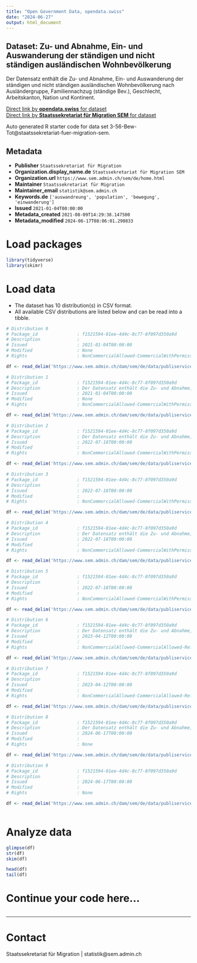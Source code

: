 ```yaml
---
title: "Open Government Data, opendata.swiss"
date: "2024-06-27"
output: html_document
---
```


## Dataset: Zu- und Abnahme, Ein- und Auswanderung der ständigen und nicht ständigen ausländischen Wohnbevölkerung

Der Datensatz enthält die Zu- und Abnahme, Ein- und Auswanderung der ständigen und nicht ständigen ausländischen Wohnbevölkerung nach Ausländergruppe, Familiennachzug (ständige Bev.), Geschlecht, Arbeitskanton, Nation und Kontinent. 

[Direct link by **opendata.swiss** for dataset](https://opendata.swiss/de/dataset/zu-und-abnahme-ein-und-auswanderung-der-standigen-und-nicht-standigen-auslandischen-wohnbevolke)<br>
[Direct link by **Staatssekretariat für Migration SEM** for dataset](https://www.sem.admin.ch/sem/de/home/publiservice/statistik/auslaenderstatistik.html)

Auto generated R starter code for data set 3-56-Bew-Tot@staatssekretariat-fuer-migration-sem.

## Metadata

- **Publisher** `Staatssekretariat für Migration`
- **Organization.display_name.de** `Staatssekretariat für Migration SEM`
- **Organization.url** `https://www.sem.admin.ch/sem/de/home.html`
- **Maintainer** `Staatssekretariat für Migration`
- **Maintainer_email** `statistik@sem.admin.ch`
- **Keywords.de** `['auswandreung', 'population', 'bewegung', 'einwanderung']`
- **Issued** `2021-01-04T00:00:00`
- **Metadata_created** `2021-08-09T14:29:38.147500`
- **Metadata_modified** `2024-06-17T08:06:01.290833`


# Load packages

```r

library(tidyverse)
library(skimr)

```

# Load data

-   The dataset has 10 distribution(s) in CSV format.
-   All available CSV distributions are listed below and can be read into a tibble.

```r

# Distribution 0
# Package_id               : f1521594-01ee-4d4c-8c77-8f097d350a9d
# Description              : 
# Issued                   : 2021-01-04T00:00:00
# Modified                 : None
# Rights                   : NonCommercialAllowed-CommercialWithPermission-ReferenceRequired

df <- read_delim('https://www.sem.admin.ch/dam/sem/de/data/publiservice/statistik/auslaenderstatistik/2019/csv/3-56-Mouve-Tot-f-A-2019.csv.download.csv/3-56-Mouve-Tot-f-A-2019.csv')

# Distribution 1
# Package_id               : f1521594-01ee-4d4c-8c77-8f097d350a9d
# Description              : Der Datensatz enthält die Zu- und Abnahme, Ein- und Auswanderung der ständigen und nicht ständigen ausländischen Wohnbevölkerung nach Ausländergruppe, Familiennachzug (ständige Bev.), Geschlecht, Arbeitskanton, Nation und Kontinent im Jahr 2019.
# Issued                   : 2021-01-04T00:00:00
# Modified                 : None
# Rights                   : NonCommercialAllowed-CommercialWithPermission-ReferenceRequired

df <- read_delim('https://www.sem.admin.ch/dam/sem/de/data/publiservice/statistik/auslaenderstatistik/2019/csv/3-56-Bew-Tot-d-J-2019.csv.download.csv/3-56-Bew-Tot-d-J-2019.csv')

# Distribution 2
# Package_id               : f1521594-01ee-4d4c-8c77-8f097d350a9d
# Description              : Der Datensatz enthält die Zu- und Abnahme, Ein- und Auswanderung der ständigen und nicht ständigen ausländischen Wohnbevölkerung nach Ausländergruppe, Familiennachzug (ständige Bev.), Geschlecht, Arbeitskanton, Nation und Kontinent im Jahr 2020. 
# Issued                   : 2022-07-18T00:00:00
# Modified                 : 
# Rights                   : NonCommercialAllowed-CommercialWithPermission-ReferenceRequired

df <- read_delim('https://www.sem.admin.ch/dam/sem/de/data/publiservice/statistik/auslaenderstatistik/2020/csv/3-56-Bew-Tot-d-J-2020.csv.download.csv/3-56-Bew-Tot-d-J-2020.csv')

# Distribution 3
# Package_id               : f1521594-01ee-4d4c-8c77-8f097d350a9d
# Description              : 
# Issued                   : 2022-07-18T00:00:00
# Modified                 : 
# Rights                   : NonCommercialAllowed-CommercialWithPermission-ReferenceRequired

df <- read_delim('https://www.sem.admin.ch/dam/sem/de/data/publiservice/statistik/auslaenderstatistik/2020/csv/3-56-Mouve-Tot-f-A-2020.csv.download.csv/3-56-Mouve-Tot-f-A-2020.csv')

# Distribution 4
# Package_id               : f1521594-01ee-4d4c-8c77-8f097d350a9d
# Description              : Der Datensatz enthält die Zu- und Abnahme, Ein- und Auswanderung der ständigen und nicht ständigen ausländischen Wohnbevölkerung nach Ausländergruppe, Familiennachzug (ständige Bev.), Geschlecht, Arbeitskanton, Nation und Kontinent im Jahr 2021.  Anmerkung: Vereinigtes Königreich wird neu den Drittstaaten angegliedert. 
# Issued                   : 2022-07-18T00:00:00
# Modified                 : 
# Rights                   : NonCommercialAllowed-CommercialWithPermission-ReferenceRequired

df <- read_delim('https://www.sem.admin.ch/dam/sem/de/data/publiservice/statistik/auslaenderstatistik/2021/csv/3-56-Bew-Tot-d-J-2021.csv.download.csv/3-56-Bew-Tot-d-J-2021.csv')

# Distribution 5
# Package_id               : f1521594-01ee-4d4c-8c77-8f097d350a9d
# Description              : 
# Issued                   : 2022-07-18T00:00:00
# Modified                 : 
# Rights                   : NonCommercialAllowed-CommercialWithPermission-ReferenceRequired

df <- read_delim('https://www.sem.admin.ch/dam/sem/de/data/publiservice/statistik/auslaenderstatistik/2021/csv/3-56-Mouve-Tot-f-A-2021.csv.download.csv/3-56-Mouve-Tot-f-A-2021.csv')

# Distribution 6
# Package_id               : f1521594-01ee-4d4c-8c77-8f097d350a9d
# Description              : Der Datensatz enthält die Zu- und Abnahme, Ein- und Auswanderung der ständigen und nicht ständigen ausländischen Wohnbevölkerung nach Ausländergruppe, Familiennachzug (ständige Bev.), Geschlecht, Arbeitskanton, Nation und Kontinent im Jahr 2022. 
# Issued                   : 2023-04-12T00:00:00
# Modified                 : 
# Rights                   : NonCommercialAllowed-CommercialAllowed-ReferenceNotRequired

df <- read_delim('https://www.sem.admin.ch/dam/sem/de/data/publiservice/statistik/auslaenderstatistik/2022/csv/3-56-Bew-Tot-d-J-2022.csv.download.csv/3-56-Bew-Tot-d-J-2022.csv')

# Distribution 7
# Package_id               : f1521594-01ee-4d4c-8c77-8f097d350a9d
# Description              : 
# Issued                   : 2023-04-12T00:00:00
# Modified                 : 
# Rights                   : NonCommercialAllowed-CommercialAllowed-ReferenceNotRequired

df <- read_delim('https://www.sem.admin.ch/dam/sem/de/data/publiservice/statistik/auslaenderstatistik/2022/csv/3-56-Mouve-Tot-f-A-2022.csv.download.csv/3-56-Mouve-Tot-f-A-2022.csv')

# Distribution 8
# Package_id               : f1521594-01ee-4d4c-8c77-8f097d350a9d
# Description              : Der Datensatz enthält die Zu- und Abnahme, Ein- und Auswanderung der ständigen und nicht ständigen ausländischen Wohnbevölkerung nach Ausländergruppe, Familiennachzug (ständige Bev.), Geschlecht, Arbeitskanton, Nation und Kontinent im Jahr 2023. 
# Issued                   : 2024-06-17T00:00:00
# Modified                 : 
# Rights                   : None

df <- read_delim('https://www.sem.admin.ch/dam/sem/de/data/publiservice/statistik/auslaenderstatistik/2023/csv/3-56-Bew-Tot-d-J-2023.csv.download.csv/3-56-Bew-Tot-d-J-2023.csv')

# Distribution 9
# Package_id               : f1521594-01ee-4d4c-8c77-8f097d350a9d
# Description              : 
# Issued                   : 2024-06-17T00:00:00
# Modified                 : 
# Rights                   : None

df <- read_delim('https://www.sem.admin.ch/dam/sem/de/data/publiservice/statistik/auslaenderstatistik/2023/csv/3-56-Mouve-Tot-f-A-2023.csv.download.csv/3-56-Mouve-Tot-f-A-2023.csv')



```

# Analyze data

```r

glimpse(df)
str(df)
skim(df)

head(df)
tail(df)

```

# Continue your code here...

```r

```

------------------------------------------------------------------------

# Contact

Staatssekretariat für Migration | statistik@sem.admin.ch
